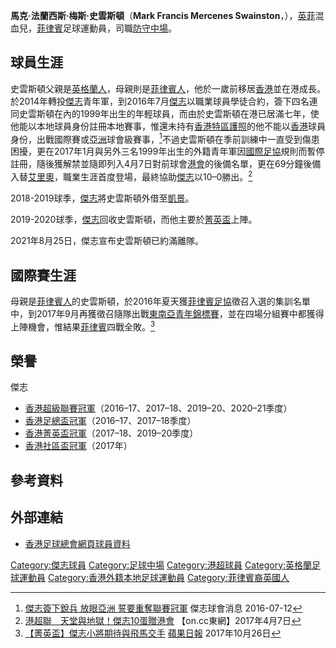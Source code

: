 {{Infobox football biography
| name        = 史雲斯頓 <br> Mark Swainston
| image       = Mark Francis Mercenes Swainston.jpg
| fullname    = Mark Francis Mercenes Swainston
| nickname    = 
| birth_date  = {{birth date and age|1999|11|13}}
| birth_place = 
| height      = {{height|m=1.80}}
| position    = [[防守中場|防守中場]]、[[中堅|中堅]]
| currentclub = 
| clubnumber  = 
| youthyears1 = 2013–2014
| youthclubs1 = [[香港足球會|港會]]
| youthyears2 = 2014–2016
| youthclubs2 = [[傑志體育會|傑志]]
| years1 = 2016–2021
| clubs1 = [[傑志體育會|傑志]]
| caps1  = 24
| goals1 = 0
| years2 = 2018–2019
| clubs2 = → [[凱景體育會|凱景]]
| caps2  = 13
| goals2 = 0
| nationalyears1 = 2016–2017
| nationalteam1  = [[菲律賓國家足球隊|菲律賓U18]]
| nationalcaps1  = 4
| nationalgoals1 = 0
| pcupdate = 
| ntupdate = 
}}

'''馬克·法蘭西斯·梅斯·史雲斯頓'''（'''Mark Francis Mercenes Swainston'''，{{bd|1999年|11月13日}}），[[英格蘭|英]][[菲律賓|菲]]混血兒，[[菲律賓|菲律賓]]足球運動員，司職[[防守中場|防守中場]]。

==球員生涯==
史雲斯頓父親是[[英格蘭人|英格蘭人]]，母親則是[[菲律賓人|菲律賓人]]，他於一歲前移居[[香港|香港]]並在港成長。於2014年轉投[[傑志體育會|傑志]]青年軍，到2016年7月[[傑志體育會|傑志]]以職業球員學徒合約，簽下四名連同史雲斯頓在內的1999年出生的年輕球員，而由於史雲斯頓在港已居滿七年，使他能以本地球員身份註冊本地賽事，惟還未持有[[香港特區護照|香港特區護照]]的他不能以[[香港|香港]]球員身份，出戰國際賽或[[亞洲|亞洲]]球會級賽事，<ref>[http://www.kitchee.com/news.php?id=445 傑志簽下銳兵 放眼亞洲 誓要重奪聯賽冠軍] {{Wayback|url=http://www.kitchee.com/news.php?id=445 |date=20160827162503 }} 傑志球會消息 2016-07-12</ref>不過史雲斯頓在季前訓練中一直受到傷患困擾，更在2017年1月與另外三名1999年出生的外籍青年軍因[[國際足球協會|國際足協]]規則而暫停註冊，隨後獲解禁並隨即列入4月7日對前球會[[香港足球會|港會]]的後備名單，更在69分鐘後備入替[[艾里奧·干卡維斯|艾里奧]]，職業生涯首度登場，最終協助[[傑志體育會|傑志]]以10–0勝出。<ref>[http://hk.on.cc/hk/bkn/cnt/sport/20170407/bkn-20170407220738726-0407_00882_001.html 港超聯　天堂與地獄！傑志10蛋贈港會] {{Wayback|url=http://hk.on.cc/hk/bkn/cnt/sport/20170407/bkn-20170407220738726-0407_00882_001.html |date=20170408171427 }} 【on.cc東網】2017年4月7日</ref>

2018-2019球季，[[傑志體育會|傑志]]將史雲斯頓外借至[[凱景體育會|凱景]]。

2019-2020球季，[[傑志體育會|傑志]]回收史雲斯頓，而他主要於[[菁英盃|菁英盃]]上陣。

2021年8月25日，傑志宣布史雲斯頓已約滿離隊。

==國際賽生涯==
母親是[[菲律賓人|菲律賓人]]的史雲斯頓，於2016年夏天獲[[菲律賓足球協會|菲律賓足協]]徵召入選{{link-en|菲律賓19歲以下國家足球隊|Philippines national under-19 football team|菲律賓U18國家隊}}的集訓名單中，到2017年9月再獲徵召隨隊出戰[[東南亞足協U-19青年錦標賽|東南亞青年錦標賽]]，並在四場分組賽中都獲得上陣機會，惟結果[[菲律賓國家足球隊|菲律賓]]四戰全敗。<ref>[https://hk.sports.appledaily.com/sports/realtime/article/20171026/57381638 【菁英盃】傑志小將期待與飛馬交手] {{Wayback|url=https://hk.sports.appledaily.com/sports/realtime/article/20171026/57381638 |date=20180622140220 }} [[蘋果日報|蘋果日報]] 2017年10月26日</ref>

==榮譽==
;傑志
* [[香港超級聯賽|香港超級聯賽冠軍]]（2016–17、2017–18、2019–20、2020–21季度）
* [[香港足總盃|香港足總盃冠軍]]（2016–17、2017–18季度）
* [[香港菁英盃|香港菁英盃冠軍]]（2017–18、2019–20季度）
* [[香港社區盃|香港社區盃冠軍]]（2017年）

==參考資料==
{{Reflist}}

==外部連結==
*[https://www.hkfa.com/ch/club/4/detail?player=14742 香港足球總會網頁球員資料] {{Wayback|url=https://www.hkfa.com/ch/club/4/detail?player=14742 |date=20210417220448 }}

{{DEFAULTSORT:Swainston, Mark}} 
[[Category:傑志球員|Category:傑志球員]]
[[Category:足球中場|Category:足球中場]]
[[Category:港超球員|Category:港超球員]]
[[Category:英格蘭足球運動員|Category:英格蘭足球運動員]]
[[Category:香港外籍本地足球運動員|Category:香港外籍本地足球運動員]]
[[Category:菲律賓裔英國人|Category:菲律賓裔英國人]]